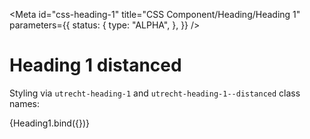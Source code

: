 <!-- @license CC0-1.0 -->



<Meta
  id="css-heading-1"
  title="CSS Component/Heading/Heading 1"
  parameters={{
    status: {
      type: "ALPHA",
    },
  }}
/>

# Heading 1 distanced

Styling via `utrecht-heading-1` and `utrecht-heading-1--distanced` class names:

<Canvas>
  <Story
    name="--distanced"
    args={{
      distanced: true,
      textContent: "The Quick Brown Fox Jumps Over The Lazy Dog",
    }}
  >
    {Heading1.bind({})}
  </Story>
</Canvas>
